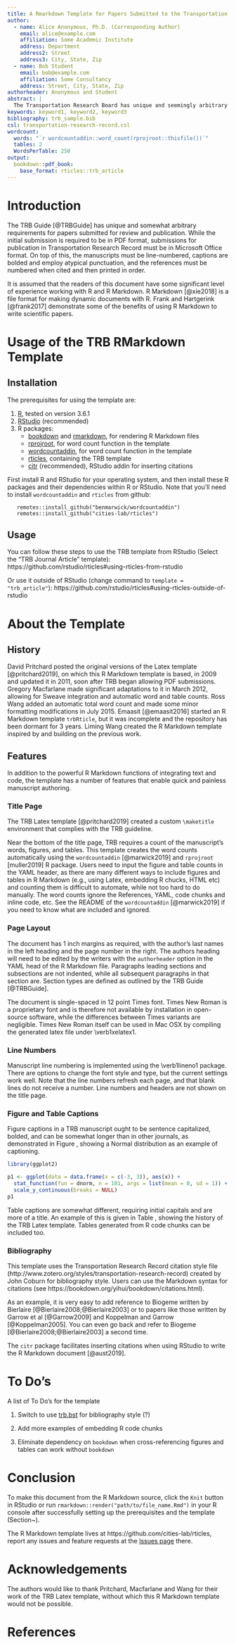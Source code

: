 ```yaml
---
title: A Rmarkdown Template for Papers Submitted to the Transportation Research Board
author:
  - name: Alice Anonymous, Ph.D. (Corresponding Author)
    email: alice@example.com
    affiliation: Some Academic Institute
    address: Department
    address2: Street
    address3: City, State, Zip
  - name: Bob Student
    email: bob@example.com
    affiliation: Some Consultancy
    address: Street, City, State, Zip
authorheader: Anonymous and Student
abstract: |
  The Transportation Research Board has unique and seemingly arbitrary requirements for manuscripts submitted for review. These requirements make it difficult to write the manuscripts quickly. Based on a TRB \LaTeX\ template and the `rticles` package, we develop a R Markdown template that meets the requirements of TRB guidelines.
keywords: keyword1, keyword2, keyword3
bibliography: trb_sample.bib
csl: transportation-research-record.csl
wordcount:
  words: "`r wordcountaddin::word_count(rprojroot::thisfile())`"
  tables: 2
  WordsPerTable: 250
output:
  bookdown::pdf_book:
    base_format: rticles::trb_article
---
```


# Introduction

The TRB Guide [@TRBGuide] has unique and somewhat arbitrary requirements
for papers submitted for review and publication. While the initial submission is
required to be in PDF format, submissions for publication in Transportation
Research Record must be in Microsoft Office format. On top of this, the
manuscripts must be line-numbered, captions are bolded and employ atypical
punctuation, and the references must be numbered when cited and then printed in
order.

It is assumed that the readers of this document have some significant level of
experience working with R and R Markdown. R Markdown [@xie2018] is a file format for 
making dynamic documents with R. Frank and Hartgerink [@frank2017] demonstrate 
some of the benefits of using R Markdown to write scientific papers.

# Usage of the TRB RMarkdown Template {#sec:setup}
## Installation
The prerequisites for using the template are:

1. [R](https://cran.r-project.org/), tested on version 3.6.1
1. [RStudio](https://www.rstudio.com/products/rstudio/#Desktop) (recommended)
1. R packages: 
   - [bookdown](https://github.com/rstudio/rmarkdown) and [rmarkdown](https://github.com/rstudio/rmarkdown), for rendering R Markdown files
   - [rprojroot](https://github.com/r-lib/rprojroot), for word count function in the template
   - [wordcountaddin](https://github.com/benmarwick/wordcountaddin), for word count function in the template
   - [rticles](https://github.com/cities-lab/rticles), containing the TRB template
   - [citr](https://github.com/crsh/citr) (recommended), RStudio addin for inserting citations

First install R and RStudio for your operating system, and then install these R packages and their dependencies within R or RStudio. Note that you'll need to install `wordcountaddin` and `rticles` from github:
```
   remotes::install_github("benmarwick/wordcountaddin")
   remotes::install_github("cities-lab/rticles")
```

## Usage
You can follow these steps to use the TRB template from RStudio (Select the "TRB Journal Article" template): https://github.com/rstudio/rticles#using-rticles-from-rstudio

Or use it outside of RStudio (change command to `template = "trb_article"`):
https://github.com/rstudio/rticles#using-rticles-outside-of-rstudio

# About the Template
## History
David Pritchard posted the original versions of the Latex template [@pritchard2019], 
on which this R Markdown template is based, in 2009 and
updated it in 2011, soon after TRB began allowing PDF submissions. Gregory
Macfarlane made significant adaptations to it in March 2012, allowing for Sweave
integration and automatic word and table counts. Ross Wang added an automatic
total word count and made some minor formatting modifications in July 2015. 
Emaasit [@emaasit2016] started an R Markdown template `trbRticle`, but it was incomplete
and the repository has been dormant for 3 years. Liming Wang created the R Markdown 
template inspired by and building on the previous work.

## Features
In addition to the powerful R Markdown functions of integrating text and code, the template 
has a number of features that enable quick and painless manuscript
authoring.

### Title Page
The TRB Latex template [@pritchard2019] created a custom `\maketitle` environment that
complies with the TRB guideline.

Near the bottom of the title page, TRB requires a count of the manuscript's
words, figures, and tables. This template creates the word counts automatically using
the `wordcountaddin` [@marwick2019] and `rprojroot` [muller2019] R package. 
Users need to input the figure and table counts in the YAML header, as there are many different ways to include figures and tables in R Markdown (e.g., using Latex, embedding R chucks, HTML etc) and counting them is difficult to automate, while not too hard to do manually. The word counts ignore the References,
YAML, code chunks and inline code, etc. See the README of the `wordcountaddin` [@marwick2019] if you need
to know what are included and ignored.

### Page Layout
The document has 1 inch margins as required, with the author's last names in the left
heading and the page number in the right. The authors heading will need to be
edited by the writers with the `authorheader` option in the YAML head of the R Markdown file. 
Paragraphs leading sections and subsections are not
indented, while all subsequent paragraphs in that section are. Section types are
defined as outlined by the TRB Guide [@TRBGuide].

The document is single-spaced in 12 point Times font. Times New Roman is a
proprietary font and is therefore not available by installation in open-source
software, while the differences between Times variants are negligible. Times New
Roman itself can be used in Mac OSX by compiling the generated latex file 
under \verb1xelatex1.

### Line Numbers
Manuscript line numbering is implemented using the \verb1lineno1 package. There
are options to change the font style and type, but the current settings work
well. Note that the line numbers refresh each page, and that blank lines do not
receive a number.  Line numbers and headers are not shown on the title page.

### Figure and Table Captions {#captions}

Figure captions in a TRB manuscript ought to be sentence capitalized, bolded, and
can be somewhat longer than in other journals, as demonstrated in Figure \ref{fig:dnorm},
showing a Normal distribution as an example of captioning.

```r

library(ggplot2)

p1 <- ggplot(data = data.frame(x = c(-3, 3)), aes(x)) +
  stat_function(fun = dnorm, n = 101, args = list(mean = 0, sd = 1)) + ylab("") +
  scale_y_continuous(breaks = NULL)
p1
```

Table captions are somewhat different, requiring initial capitals and are more of a title. An example of this is given in Table \ref{tab:versions}, showing the history of the TRB Latex template. Tables generated from R code chunks can be included too.

\begin{table}[!ht]
	\caption{A History of the TRB Latex Template}\label{tab:versions}
	\begin{center}
		\begin{tabular}{l l l l}
			Version & Date & Author & Contributions \\\hline
			1.0   & Sep 2009 & Pritchard & Initial work \\
			1.1   & Mar 2011 & Pritchard & Captions \\
			2.0   & Mar 2012 & Macfarlane& Automation, documentation\\
			2.1   & Jul 2015 & Wang      & More automation and formatting\\
			2.1.1 & Jan 2016 & Wang      & Minor modifications and uploaded to Github\\
			2.1.1 Lite & Jun 2017 & Wang & \TeX-only template \\
			3.1   & Jun 2017 & Wang      & Addition of \verb1trbunofficial.cls1\\
			3.1 Lite & Jun 2017 & Wang   & Addition of \verb1trbunofficial.cls1\\
			4.0 Lite & Jul 2019 & Wang   & Word count updates for Overleaf/ShareLaTeX compatibility\\\hline
		\end{tabular}
	\end{center}
\end{table}

### Bibliography

This template uses the Transportation Research Record citation style file (http://www.zotero.org/styles/transportation-research-record) created by John Coburn 
for bibliography style. Users can use the Markdown syntax for citations (see https://bookdown.org/yihui/bookdown/citations.html). 

As an example, it is very easy to add reference to Biogeme written by
Bierlaire [@Bierlaire2008;@Bierlaire2003] or to papers like those
written by Garrow et al [@Garrow2009] and Koppelman and Garrow [@Koppelman2005]. You can even go
back and refer to Biogeme [@Bierlaire2008;@Bierlaire2003] a second time.

The `citr` package facilitates inserting citations when using RStudio to write the R Markdown document [@aust2019].

# To Do's
A list of To Do's for the template

1. Switch to use [trb.bst](https://raw.githubusercontent.com/chiehrosswang/TRB_LaTeX_tex/master/trb.bst) for bibliography style (?)

1. Add more examples of embedding R code chunks

1. Eliminate dependency on `bookdown` when cross-referencing figures and tables can work without `bookdown`

# Conclusion

To make this document from the R Markdown source, click the `Knit` button in RStudio or 
run `rmarkdown::render("path/to/file_name.Rmd")` in your R console after successfully
setting up the prerequisites and the template (Section~\ref{sec:setup}).

The R Markdown template lives at https://github.com/cities-lab/rticles, report any issues and feature requests at the [Issues page](https://github.com/cities-lab/rticles) there.

# Acknowledgements

The authors would like to thank Pritchard, Macfarlane and Wang for their work of the TRB Latex template, without which this R Markdown template would not be possible.

# References

\setlength{\parindent}{0pt} <!-- To avoid indentation for reference items -->
